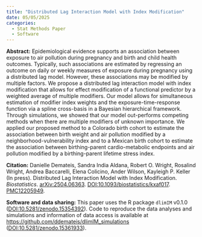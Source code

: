 ```yaml
---
title: "Distributed Lag Interaction Model with Index Modification"
date: 05/05/2025
categories: 
  - Stat Methods Paper
  - Software
---
```




**Abstract:** Epidemiological evidence supports an association between exposure to air pollution during pregnancy and birth and child health outcomes. Typically, such associations are estimated by regressing an outcome on daily or weekly measures of exposure during pregnancy using a distributed lag model. However, these associations may be modified by multiple factors.  We propose a distributed lag interaction model with index modification that allows for effect modification of a functional predictor by a weighted average of multiple modifiers. Our model allows for simultaneous estimation of modifier index weights and the exposure-time-response function via a spline cross-basis in a Bayesian hierarchical framework. Through simulations, we showed that our model out-performs competing methods when there are multiple modifiers of unknown importance. We applied our proposed method to a Colorado birth cohort to estimate the association between birth weight and air pollution modified by a neighborhood-vulnerability index and to a Mexican birth cohort to estimate the association between birthing-parent cardio-metabolic endpoints and air pollution modified by a birthing-parent lifetime stress index.


**Citation:** Danielle Demateis, Sandra India Aldana, Robert O. Wright, Rosalind Wright, Andrea Baccarelli, Elena Colicino, Ander Wilson, Kayleigh P. Keller (In press). Distributed Lag Interaction Model with Index Modification. _Biostatistics_. [arXiv:2504.06363](https://arxiv.org/abs/2504.06363). [DOI:10.1093/biostatistics/kxaf017](https://doi.org/10.1093/biostatistics/kxaf017). [PMC12205949](https://www.ncbi.nlm.nih.gov/pmc/articles/PMC12205949/).


**Software and data sharing:** This paper uses the R package `dlimIM` v0.1.0 ([DOI:10.5281/zenodo.15354392](https://doi.org/10.5281/zenodo.15354392)). Code to reproduce the data analyses and simulations and information of data access is available at [https://github.com/ddemateis/dlimIM_simulations](https://github.com/ddemateis/dlimIM_simulations) ([DOI:10.5281/zenodo.15361933](https://doi.org/10.5281/zenodo.15361933)).

